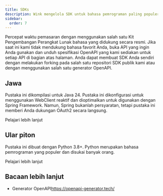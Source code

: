```yaml
---
title: SDKs
description: Wink mengelola SDK untuk bahasa pemrograman paling populer.
sidebar:
  order: 7
---
```


Percepat waktu pemasaran dengan menggunakan salah satu Kit Pengembangan Perangkat Lunak bahasa yang didukung secara resmi.
Jika saat ini kami tidak mendukung bahasa favorit Anda, buka API yang ingin Anda gunakan dan unduh spesifikasi OpenAPI yang kami sediakan untuk setiap API di bagian atas halaman. Anda dapat membuat SDK Anda sendiri dengan melakukan forking pada salah satu repositori SDK publik kami atau dengan menggunakan salah satu generator OpenAPI.

## Jawa

Pustaka ini dikompilasi untuk Java 24. Pustaka ini dikonfigurasi untuk menggunakan WebClient reaktif dan dioptimalkan untuk digunakan dengan Spring Framework. Namun, Spring bukanlah persyaratan, tetapi pustaka ini memberi Anda dukungan OAuth2 secara langsung.

<LinkButton href="https://github.com/wink-travel/wink-sdk-java" variant="secondary" icon="external">
  Pelajari lebih lanjut
</LinkButton>


## Ular piton

Pustaka ini dibuat dengan Python 3.8+. Python merupakan bahasa pemrograman yang populer dan disukai banyak orang.

<LinkButton href="https://github.com/wink-travel/wink-sdk-python" variant="secondary" icon="external">
  Pelajari lebih lanjut
</LinkButton>


## Bacaan lebih lanjut

* Generator OpenAPI<https://openapi-generator.tech/>

